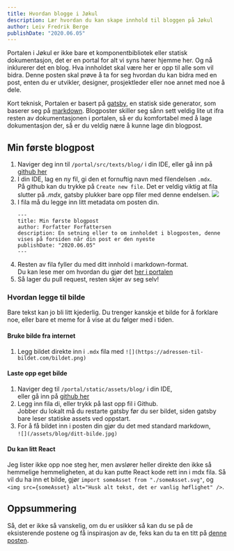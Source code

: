 ```yaml
---
title: Hvordan blogge i Jøkul
description: Lær hvordan du kan skape innhold til bloggen på Jøkul
author: Leiv Fredrik Berge
publishDate: "2020.06.05"
---
```


Portalen i Jøkul er ikke bare et komponentbibliotek eller statisk dokumentasjon, det er en portal for alt vi syns hører hjemme her. Og nå inklurerer det en blog.
Hva innholdet skal være her er opp til alle som vil bidra. Denne posten skal prøve å ta for seg hvordan du kan bidra med en post, enten du er utvikler, designer, prosjektleder eller noe annet med noe å dele.

Kort teknisk, Portalen er basert på [gatsby](), en statisk side generator, som baserer seg på [markdown](). Blogposter skiller seg sånn sett veldig lite ut ifra resten av dokumentasjonen i portalen,
så er du komfortabel med å lage dokumentasjon der, så er du veldig nære å kunne lage din blogpost.

## Min første blogpost

1. Naviger deg inn til `/portal/src/texts/blog/` i din IDE, eller gå inn på [github her](https://github.com/fremtind/jokul/tree/master/portal/src/texts/blog)
2. I din IDE, lag en ny fil, gi den et fornuftig navn med filendelsen `.mdx`.<br/>På github kan du trykke på `Create new file`. Det er veldig viktig at fila slutter på _.mdx_, gatsby plukker bare opp filer med denne endelsen.
   ![](/assets/blog/hvordanBlogge/createFile.jpg)
3. I fila må du legge inn litt metadata om posten din.
    ```mdx
    ---
    title: Min første blogpost
    author: Forfatter Forfattersen
    description: En setning eller to om innholdet i blogposten, denne vises på forsiden når din post er den nyeste
    publishDate: "2020.06.05"
    ---
    ```
4. Resten av fila fyller du med ditt innhold i markdown-format.<br/>Du kan lese mer om hvordan du gjør det [her i portalen](/komigang/portalen)
5. Så lager du pull request, resten skjer av seg selv!

### Hvordan legge til bilde

Bare tekst kan jo bli litt kjederlig. Du trenger kanskje et bilde for å forklare noe, eller bare et meme for å vise at du følger med i tiden.

#### Bruke bilde fra internet

1. Legg bildet direkte inn i `.mdx` fila med `![](https://adressen-til-bildet.com/bildet.png)`

#### Laste opp eget bilde

1. Naviger deg til `/portal/static/assets/blog/` i din IDE,<br/>eller gå inn på [github her](https://github.com/fremtind/jokul/tree/master/portal/static/assets/blog)
2. Legg inn fila di, eller trykk på last opp fil i Github.<br/>Jobber du lokalt må du restarte gatsby før du ser bildet, siden gatsby bare leser statiske assets ved oppstart.
3. For å få bildet inn i posten din gjør du det med standard markdown,<br/>`![](/assets/blog/ditt-bilde.jpg)`

#### Du kan litt React

Jeg lister ikke opp noe steg her, men avslører heller direkte den ikke så hemmelige hemmeligheten, at du kan putte React kode rett inn i mdx fila. Så vil du ha inn et bilde, gjør `import someAsset from "./someAsset.svg"`,
og `<img src={someAsset} alt="Husk alt tekst, det er vanlig høflighet" />`.

## Oppsummering

Så, det er ikke så vanskelig, om du er usikker så kan du se på de eksisterende postene og få inspirasjon av de,
feks kan du ta en titt på [denne posten](https://github.com/fremtind/jokul/tree/master/portal/src/texts/blog/hvordanBlogge/hvordanBlogge.mdx).
